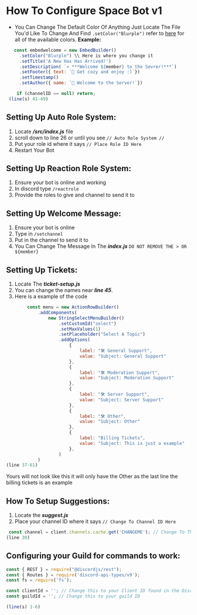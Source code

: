 # How To Configure Space Bot v1

- You Can Change The Default Color Of Anything Just Locate The File You'd Like To Change And Find `.setColor("Blurple")` refer to [here](https://gist.github.com/thomasbnt/b6f455e2c7d743b796917fa3c205f812) for all of the available colors.
  **Example:**

```js filename="/src/index.js" {3} copy
   const embedwelcome = new EmbedBuilder()
     .setColor("Blurple") \\ Here is where you change it
     .setTitle('A New Has Has Arrived!')
     .setDescription( `> ***Welcome ${member} to the Sevrer!***`)
     .setFooter({ text: `👋 Get cozy and enjoy :)`})
     .setTimestamp()
     .setAuthor({ name: `👋 Welcome to the Server!`})

    if (channelID == null) return;
 (line(s) 41-49)
```

## Setting Up Auto Role System:

1. Locate **_/src/index.js_** file
2. scroll down to line 26 or until you see `// Auto Role System //`
3. Put your role id where it says `// Place Role ID Here`
4. Restart Your Bot

## Setting Up Reaction Role System:

1. Ensure your bot is online and working
2. In discord type `/reactrole`
3. Provide the roles to give and channel to send it to

## Setting Up Welcome Message:

1. Ensure your bot is online
2. Type in `/setchannel`
3. Put in the channel to send it to
4. You Can Change The Message In The **_index.js_** `DO NOT REMOVE THE > OR ${member}`

## Setting Up Tickets:

1. Locate The **_ticket-setup.js_**
2. You can change the names near **_line 45_**.
3. Here is a example of the code

```js filename="\src\commands\Moderation\ticket-setup.js" {3} copy
        const menu = new ActionRowBuilder()
            .addComponents(
                new StringSelectMenuBuilder()
                    .setCustomId("select")
                    .setMaxValues(1)
                    .setPlaceholder("Select A Topic")
                    .addOptions(
                        {
                            label: "🛠️ General Support",
                            value: "Subject: General Support"
                        },
                        {
                            label: "🛠️ Moderation Support",
                            value: "Subject: Moderation Support"
                        },
                        {
                            label: "🛠️ Server Support",
                            value: "Subject: Server Support"
                        },
                        {
                            label: "🛠️ Other",
                            value: "Subject: Other"
                        },
                        {
                            label: "Billing Tickets",
                            value: "Subject: This is just a example"
                        },
                    )
            )
(line 37-61)
```

Yours will not look like this it will only have the Other as the last line the billing tickets is an example

## How To Setup Suggestions:

1. Locate the **_suggest.js_**
2. Place your channel ID where it says `// Change To Channel ID Here`

```js filename="/src/commands/Community/suggest.js" {3} copy
 const channel = client.channels.cache.get('CHANGEME'); // Change To The Channel ID
(line 30)
```

## Configuring your Guild for commands to work:

```js filename="/src/functions/handelCommands.js" {3} copy
const { REST } = require("@discordjs/rest");
const { Routes } = require('discord-api-types/v9');
const fs = require('fs');

const clientId = ''; // Change this to your Client ID found in the Discord Developer Portal
const guildId = ''; // Change this to your guild ID

(line(s) 1-6)
```

